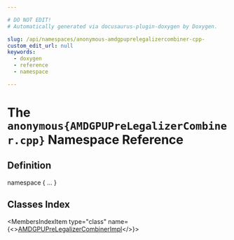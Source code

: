 ```yaml
---

# DO NOT EDIT!
# Automatically generated via docusaurus-plugin-doxygen by Doxygen.

slug: /api/namespaces/anonymous-amdgpuprelegalizercombiner-cpp-
custom_edit_url: null
keywords:
  - doxygen
  - reference
  - namespace

---
```





# The `anonymous{AMDGPUPreLegalizerCombiner.cpp}` Namespace Reference

<DoxygenPage pluginConfig={pluginConfig}>



## Definition

<CodeBlock>namespace &#123; ... &#125;</CodeBlock>

## Classes Index

<MembersIndex>

<MembersIndexItem
  type="class"
  name={<><a href="/docs/api/classes/anonymous-namespace-amdgpuprelegalizercombiner-cpp-/amdgpuprelegalizercombinerimpl">AMDGPUPreLegalizerCombinerImpl</a></>}>
</MembersIndexItem>

</MembersIndex>


</DoxygenPage>
